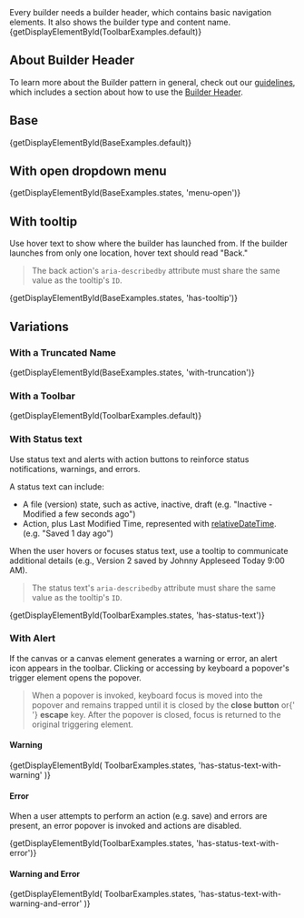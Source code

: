 
<div className="doc lead">
  Every builder needs a builder header, which contains basic navigation
  elements. It also shows the builder type and content name.
</div>

<CodeView exampleOnly isViewport demoStyles={DEMO_STYLES}>
  {getDisplayElementById(ToolbarExamples.default)}
</CodeView>

## About Builder Header

To learn more about the Builder pattern in general, check out our [guidelines](/guidelines/builder/overview/), which includes a section about how to use the [Builder Header](/guidelines/builder/header/).

## Base

<CodeView isViewport demoStyles={DEMO_STYLES}>
  {getDisplayElementById(BaseExamples.default)}
</CodeView>

## With open dropdown menu

<CodeView isViewport demoStyles={DEMO_STYLES}>
  {getDisplayElementById(BaseExamples.states, 'menu-open')}
</CodeView>

## With tooltip

Use hover text to show where the builder has launched from. If the builder launches from only one location, hover text should read "Back."

<Blockquote type="a11y" header="Accessibility Note">
  <p>
    The back action's <code>aria-describedby</code> attribute must share the
    same value as the tooltip's <code>ID</code>.
  </p>
</Blockquote>

<CodeView isViewport demoStyles={DEMO_STYLES}>
  {getDisplayElementById(BaseExamples.states, 'has-tooltip')}
</CodeView>

## Variations

### With a Truncated Name

<CodeView isViewport demoStyles={DEMO_STYLES}>
  {getDisplayElementById(BaseExamples.states, 'with-truncation')}
</CodeView>

### With a Toolbar

<CodeView isViewport demoStyles={DEMO_STYLES}>
  {getDisplayElementById(ToolbarExamples.default)}
</CodeView>

### With Status text

Use status text and alerts with action buttons to reinforce status notifications, warnings, and errors.

A status text can include:

- A file (version) state, such as active, inactive, draft (e.g. "Inactive - Modified a few seconds ago")
- Action, plus Last Modified Time, represented with [relativeDateTime](https://developer.salesforce.com/docs/component-library/bundle/lightning:relativeDateTime/example). (e.g. "Saved 1 day ago")

When the user hovers or focuses status text, use a tooltip to communicate additional details (e.g., Version 2 saved by Johnny Appleseed Today 9:00 AM).

<Blockquote type="a11y" header="Accessibility Note">
  <p>
    The status text's <code>aria-describedby</code> attribute must share the
    same value as the tooltip's <code>ID</code>.
  </p>
</Blockquote>

<CodeView isViewport demoStyles={DEMO_STYLES}>
  {getDisplayElementById(ToolbarExamples.states, 'has-status-text')}
</CodeView>

### With Alert

If the canvas or a canvas element generates a warning or error, an alert icon appears in the toolbar. Clicking or accessing by keyboard a popover's trigger element opens the popover.

<Blockquote type="a11y" header="Accessibility Note">
  <p>
    When a popover is invoked, keyboard focus is moved into the popover and
    remains trapped until it is closed by the <strong>close button</strong> or{' '}
    <strong>escape</strong> key. After the popover is closed, focus is returned
    to the original triggering element.
  </p>
</Blockquote>

#### Warning

<CodeView isViewport demoStyles={DEMO_STYLES}>
  {getDisplayElementById(
    ToolbarExamples.states,
    'has-status-text-with-warning'
  )}
</CodeView>

#### Error

When a user attempts to perform an action (e.g. save) and errors are present, an error popover is invoked and actions are disabled.

<CodeView isViewport demoStyles={DEMO_STYLES}>
  {getDisplayElementById(ToolbarExamples.states, 'has-status-text-with-error')}
</CodeView>

#### Warning and Error

<CodeView isViewport demoStyles={DEMO_STYLES}>
  {getDisplayElementById(
    ToolbarExamples.states,
    'has-status-text-with-warning-and-error'
  )}
</CodeView>
